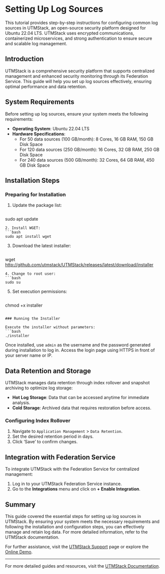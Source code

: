 # Setting Up Log Sources

This tutorial provides step-by-step instructions for configuring common log sources in UTMStack, an open-source security platform designed for Ubuntu 22.04 LTS. UTMStack uses encrypted communications, containerized microservices, and strong authentication to ensure secure and scalable log management.

## Introduction

UTMStack is a comprehensive security platform that supports centralized management and enhanced security monitoring through its Federation Service. This guide will help you set up log sources effectively, ensuring optimal performance and data retention.

## System Requirements

Before setting up log sources, ensure your system meets the following requirements:

- **Operating System**: Ubuntu 22.04 LTS
- **Hardware Specifications**:
  - For 50 data sources (100 GB/month): 8 Cores, 16 GB RAM, 150 GB Disk Space
  - For 120 data sources (250 GB/month): 16 Cores, 32 GB RAM, 250 GB Disk Space
  - For 240 data sources (500 GB/month): 32 Cores, 64 GB RAM, 450 GB Disk Space

## Installation Steps

### Preparing for Installation

1. Update the package list:
   ```bash
sudo apt update
   ```
2. Install WGET:
   ```bash
sudo apt install wget
   ```
3. Download the latest installer:
   ```bash
wget http://github.com/utmstack/UTMStack/releases/latest/download/installer
   ```
4. Change to root user:
   ```bash
sudo su
   ```
5. Set execution permissions:
   ```bash
chmod +x installer
   ```

### Running the Installer

Execute the installer without parameters:
```bash
./installer
```

Once installed, use `admin` as the username and the password generated during installation to log in. Access the login page using HTTPS in front of your server name or IP.

## Data Retention and Storage

UTMStack manages data retention through index rollover and snapshot archiving to optimize log storage:

- **Hot Log Storage**: Data that can be accessed anytime for immediate analysis.
- **Cold Storage**: Archived data that requires restoration before access.

### Configuring Index Rollover

1. Navigate to `Application Management` &gt; `Data Retention`.
2. Set the desired retention period in days.
3. Click ‘Save’ to confirm changes.

## Integration with Federation Service

To integrate UTMStack with the Federation Service for centralized management:

1. Log in to your UTMStack Federation Service instance.
2. Go to the **Integrations** menu and click on **+ Enable Integration**.

## Summary

This guide covered the essential steps for setting up log sources in UTMStack. By ensuring your system meets the necessary requirements and following the installation and configuration steps, you can effectively manage and retain log data. For more detailed information, refer to the UTMStack documentation.

For further assistance, visit the [UTMStack Support](https://support.utmstack.com) page or explore the [Online Demo](https://utmstack.com/demo).

---

For more detailed guides and resources, visit the [UTMStack Documentation](https://documentation.utmstack.com/v10/Installation/import_federation_server).
